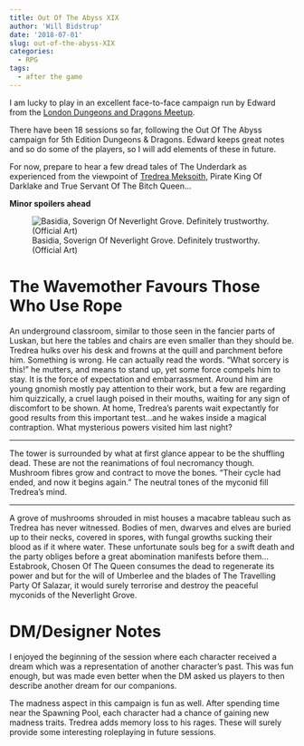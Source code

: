 ```yaml
---
title: Out Of The Abyss XIX
author: 'Will Bidstrup'
date: '2018-07-01'
slug: out-of-the-abyss-XIX
categories:
  - RPG
tags:
  - after the game
---
```


I am lucky to play in an excellent face-to-face campaign run by Edward from the [London Dungeons and Dragons Meetup](https://www.meetup.com/London-DnD/). 

There have been 18 sessions so far, following the Out Of The Abyss campaign for 5th Edition Dungeons & Dragons. Edward keeps great notes and so do some of the players, so I will add elements of these in future.  

For now, prepare to hear a few dread tales of The Underdark as experienced from the viewpoint of [Tredrea Meksoith](ddb.ac/characters/131471/3HtpFS), Pirate King Of Darklake and True Servant Of The Bitch Queen...  

**Minor spoilers ahead**


![Basidia, Soverign Of Neverlight Grove. Definitely trustworthy. (Official Art)](/images/oota/basidia.jpg)

# The Wavemother Favours Those Who Use Rope

 An underground classroom, similar to those seen in the fancier parts of Luskan, but here the tables and chairs are even smaller than they should be. Tredrea hulks over his desk and frowns at the quill and parchment before him. Something is wrong. He can actually read the words. 
“What sorcery is this!” he mutters, and means to stand up, yet some force compels him to stay. It is the force of expectation and embarrassment. Around him are young gnomish mostly pay attention to their work, but a few are regarding him quizzically, a cruel laugh poised in their mouths, waiting for any sign of discomfort to be shown. At home, Tredrea’s parents wait expectantly for good results from this important test…and he wakes inside a magical contraption. What mysterious powers visited him last night?  

---

 The tower is surrounded by what at first glance appear to be the shuffling dead. These are not the reanimations of foul necromancy though. Mushroom fibres grow and contract to move the bones.
“Their cycle had ended, and now it begins again.” 
The neutral tones of the myconid fill Tredrea’s mind.  


---


A grove of mushrooms shrouded in mist houses a macabre tableau such as Tredrea has never witnessed. Bodies of men, dwarves and elves are buried up to their necks, covered in spores, with fungal growths sucking their blood as if it where water. These unfortunate souls beg for a swift death and the party obliges before a great abomination manifests before them…
Estabrook, Chosen Of The Queen consumes the dead to regenerate its power and but for the will of Umberlee and the blades of The Travelling Party Of Salazar, it would surely terrorise and destroy the peaceful myconids of the Neverlight Grove.

# DM/Designer Notes

I enjoyed the beginning of the session where each character received a dream which was a representation of another character’s past. This was fun enough, but was made even better when the DM asked us players to then describe another dream for our companions.

The madness aspect in this campaign is fun as well. After spending time near the Spawning Pool, each character had a chance of gaining new madness traits. Tredrea adds memory loss to his rages. These will surely provide some interesting roleplaying in future sessions.
